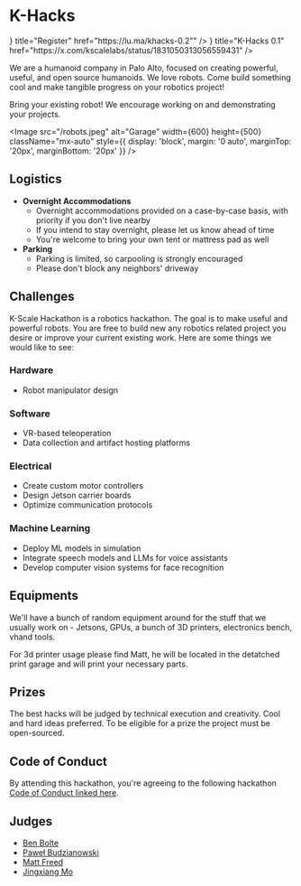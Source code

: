 
# K-Hacks

<Cards>
  <Card
    icon={<FaExternalLinkAlt />}
    title="Register"
    href="https://lu.ma/khacks-0.2""
  />
  <Card
    icon={<FaExternalLinkAlt />}
    title="K-Hacks 0.1"
    href="https://x.com/kscalelabs/status/1831050313056559431"
  />
</Cards>

We are a humanoid company in Palo Alto, focused on creating powerful, useful, and open source humanoids. We love robots. Come build something cool and make tangible progress on your robotics project!

Bring your existing robot! We encourage working on and demonstrating your projects.

<Image
  src="/robots.jpeg"
  alt="Garage"
  width={600}
  height={500}
  className="mx-auto"
  style={{ display: 'block', margin: '0 auto', marginTop: '20px', marginBottom: '20px' }}
/>

## Logistics

- **Overnight Accommodations**
  - Overnight accommodations provided on a case-by-case basis, with priority if you don't live nearby
  - If you intend to stay overnight, please let us know ahead of time
  - You're welcome to bring your own tent or mattress pad as well
- **Parking**
  - Parking is limited, so carpooling is strongly encouraged
  - Please don't block any neighbors' driveway

## Challenges

K-Scale Hackathon is a robotics hackathon. The goal is to make useful and powerful robots. You are free to build new any robotics related project you desire or improve your current existing work. Here are some things we would like to see:

### Hardware
- Robot manipulator design

### Software
- VR-based teleoperation
- Data collection and artifact hosting platforms

### Electrical
- Create custom motor controllers
- Design Jetson carrier boards
- Optimize communication protocols

### Machine Learning
- Deploy ML models in simulation
- Integrate speech models and LLMs for voice assistants
- Develop computer vision systems for face recognition

## Equipments

We'll have a bunch of random equipment around for the stuff that we usually work on - Jetsons, GPUs, a bunch of 3D printers, electronics bench, vhand tools.

For 3d printer usage please find Matt, he will be located in the detatched print garage and will print your necessary parts.

## Prizes

The best hacks will be judged by technical execution and creativity. Cool and hard ideas preferred. To be eligible for a prize the project must be open-sourced.

## Code of Conduct

By attending this hackathon, you're agreeing to the following hackathon [Code of Conduct linked here](/hackathon_code_of_conduct.pdf).

## Judges

- [Ben Bolte](https://ben.bolte.cc)
- [Paweł Budzianowski](http://budzianowski.github.io)
- [Matt Freed](https://x.com/_mattfreed)
- [Jingxiang Mo](https://jingxiangmo.com)
